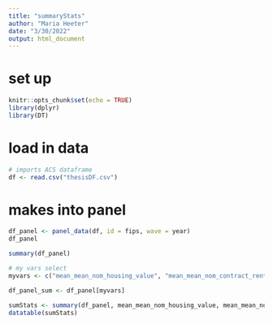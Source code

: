 ```yaml
---
title: "summaryStats"
author: "Maria Heeter"
date: "3/30/2022"
output: html_document
---
```


# set up 
```r
knitr::opts_chunk$set(echo = TRUE)
library(dplyr)
library(DT)
```

# load in data 
```r
# imports ACS dataframe 
df <- read.csv("thesisDF.csv")
```

# makes into panel 

```r
df_panel <- panel_data(df, id = fips, wave = year)
df_panel

summary(df_panel)

# my vars select 
myvars <- c("mean_mean_nom_housing_value", "mean_mean_nom_contract_rent") # see which to incl 

df_panel_sum <- df_panel[myvars]

sumStats <- summary(df_panel, mean_mean_nom_housing_value, mean_mean_nom_contract_rent, rent_price_ratio, year)
datatable(sumStats)
```